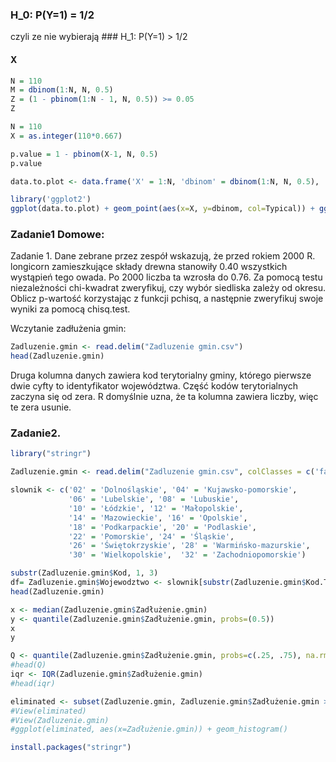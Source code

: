 ### H_0: P(Y=1) = 1/2
czyli ze nie wybierają
### H_1: P(Y=1) > 1/2

#### X 

```r
N = 110
M = dbinom(1:N, N, 0.5)
Z = (1 - pbinom(1:N - 1, N, 0.5)) >= 0.05
Z
```


```r
N = 110
X = as.integer(110*0.667)

p.value = 1 - pbinom(X-1, N, 0.5)
p.value 
```


```r
data.to.plot <- data.frame('X' = 1:N, 'dbinom' = dbinom(1:N, N, 0.5), 'Typical' = 1 - pbinom(1:N - 1, N, 0.5) >= 0.05)
```

```r
library('ggplot2')
ggplot(data.to.plot) + geom_point(aes(x=X, y=dbinom, col=Typical)) + ggtitle('Rozkład zmiennej X przy założeniu H0') + theme_minimal() + geom_point(aes(x = 73, y = dbinom(73, N, 0.5)), col=I('red'), shape=1, size=4)
```


### Zadanie1 Domowe:

Zadanie 1. Dane zebrane przez zespół wskazują, że przed rokiem 2000 R. longicorn zamieszkujące składy drewna stanowiły 0.40 wszystkich wystąpień tego owada. Po 2000 liczba ta wzrosła do 0.76.
Za pomocą testu niezależności chi-kwadrat zweryfikuj, czy wybór siedliska zależy od okresu.
Oblicz p-wartość korzystając z funkcji pchisq, a następnie zweryfikuj swoje wyniki za pomocą chisq.test.


Wczytanie zadłużenia gmin:
```r
Zadluzenie.gmin <- read.delim("Zadluzenie gmin.csv")
head(Zadluzenie.gmin)
```

 Druga kolumna danych zawiera kod terytorialny gminy, którego pierwsze dwie cyfty to identyfikator województwa. Część kodów terytorialnych zaczyna się od zera. R domyślnie uzna, że ta kolumna zawiera liczby, więc te zera usunie.
 
 

### Zadanie2. 
```r
library("stringr")

Zadluzenie.gmin <- read.delim("Zadluzenie gmin.csv", colClasses = c('factor', 'factor', 'factor', 'numeric', 'factor', 'factor'))

slownik <- c('02' = 'Dolnośląskie', '04' = 'Kujawsko-pomorskie',
             '06' = 'Lubelskie', '08' = 'Lubuskie',
             '10' = 'Łódzkie', '12' = 'Małopolskie',
             '14' = 'Mazowieckie', '16' = 'Opolskie', 
             '18' = 'Podkarpackie', '20' = 'Podlaskie',
             '22' = 'Pomorskie', '24' = 'Śląskie',
             '26' = 'Świętokrzyskie', '28' = 'Warmińsko-mazurskie',
             '30' = 'Wielkopolskie',  '32' = 'Zachodniopomorskie')

substr(Zadluzenie.gmin$Kod, 1, 3)
df= Zadluzenie.gmin$Wojewodztwo <- slownik[substr(Zadluzenie.gmin$Kod.Teryt, 1, 2)]
head(Zadluzenie.gmin)

```


```r
x <- median(Zadluzenie.gmin$Zadłużenie.gmin)
y <- quantile(Zadluzenie.gmin$Zadłużenie.gmin, probs=(0.5))
x
y

Q <- quantile(Zadluzenie.gmin$Zadłużenie.gmin, probs=c(.25, .75), na.rm = FALSE)
#head(Q)
iqr <- IQR(Zadluzenie.gmin$Zadłużenie.gmin)
#head(iqr)

eliminated <- subset(Zadluzenie.gmin, Zadluzenie.gmin$Zadłużenie.gmin > (Q[1] - 1.5*iqr) & Zadluzenie.gmin$Zadłużenie.gmin < (Q[2]+1.5*iqr))
#View(eliminated)
#View(Zadluzenie.gmin)
#ggplot(eliminated, aes(x=Zadłużenie.gmin)) + geom_histogram()
```

```r
install.packages("stringr")
```






